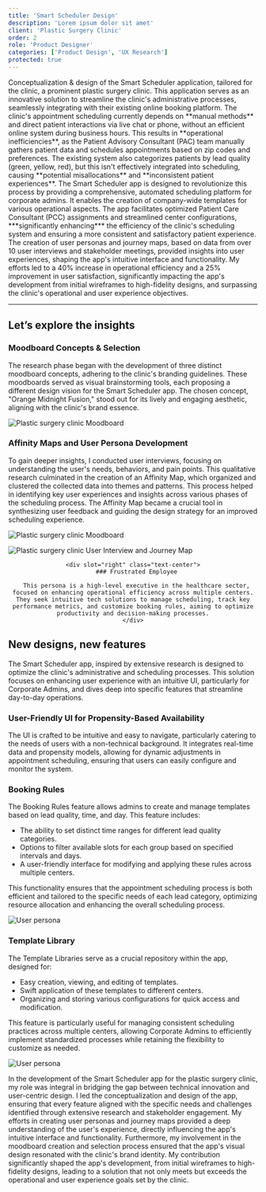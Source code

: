 ```yaml
---
title: 'Smart Scheduler Design'
description: 'Lorem ipsum dolor sit amet'
client: 'Plastic Surgery Clinic'
order: 2
role: 'Product Designer'
categories: ['Product Design', 'UX Research']
protected: true
---
```



<LeftHeader header="Project Overview">
  Conceptualization & design of the Smart Scheduler application, tailored for
  the clinic, a prominent plastic surgery clinic. This application serves as an
  innovative solution to streamline the clinic's administrative processes,
  seamlessly integrating with their existing online booking platform.
</LeftHeader>

<LeftHeader header="Challenge">
  The clinic's appointment scheduling currently depends on **manual methods**
  and direct patient interactions via live chat or phone, without an efficient
  online system during business hours. This results in **operational
  inefficiencies**, as the Patient Advisory Consultant (PAC) team manually
  gathers patient data and schedules appointments based on zip codes and
  preferences. The existing system also categorizes patients by lead quality
  (green, yellow, red), but this isn't effectively integrated into scheduling,
  causing **potential misallocations** and **inconsistent patient experiences**.
</LeftHeader>

<LeftHeader header="Proposed Solution">
  The Smart Scheduler app is designed to revolutionize this process by providing
  a comprehensive, automated scheduling platform for corporate admins. It
  enables the creation of company-wide templates for various operational
  aspects. The app facilitates optimized Patient Care Consultant (PCC)
  assignments and streamlined center configurations, ***significantly
  enhancing*** the efficiency of the clinic's scheduling system and ensuring a
  more consistent and satisfactory patient experience.
</LeftHeader>

<LeftHeader header="Impact">
  The creation of user personas and journey maps, based on data from over 10
  user interviews and stakeholder meetings, provided insights into user
  experiences, shaping the app's intuitive interface and functionality. My
  efforts led to a 40% increase in operational efficiency and a 25% improvement
  in user satisfaction, significantly impacting the app's development from
  initial wireframes to high-fidelity designs, and surpassing the clinic's
  operational and user experience objectives.
</LeftHeader>

---

## Let’s explore the insights

### Moodboard Concepts & Selection

The research phase began with the development of three distinct moodboard concepts, adhering to the clinic's branding guidelines. These moodboards served as visual brainstorming tools, each proposing a different design vision for the Smart Scheduler app. The chosen concept, "Orange Midnight Fusion," stood out for its lively and engaging aesthetic, aligning with the clinic's brand essence.

<Image
  class="h-auto w-full"
  format="webp"
  quality="max"
  src={smartSchedulerMoodboardPng}
  alt="Plastic surgery clinic Moodboard"
/>

<div class="py-2" />

### Affinity Maps and User Persona Development

To gain deeper insights, I conducted user interviews, focusing on understanding the user's needs, behaviors, and pain points. This qualitative research culminated in the creation of an Affinity Map, which organized and clustered the collected data into themes and patterns. This process helped in identifying key user experiences and insights across various phases of the scheduling process. The Affinity Map became a crucial tool in synthesizing user feedback and guiding the design strategy for an improved scheduling experience.

<Image
  class="h-auto w-full"
  format="webp"
  quality="max"
  src={smartSchedulerAffinityMapPng}
  alt="Plastic surgery clinic Moodboard"
/>

<div class="py-2" />

<LeftRight first="right" rightWidth="md:w-auto" leftWidth="md:w-fit" align="middle">
    <Image
        class="max-w-64 sm:max-w-96 md:max-w-64 lg:max-w-96 h-auto m-auto"
        align="middle"
        format="webp"
        quality="max"
        src={smartSchedulerUserPersonaPng}
        alt="Plastic surgery clinic User Interview and Journey Map" />

    <div slot="right" class="text-center">
      ### Frustrated Employee

      This persona is a high-level executive in the healthcare sector, focused on enhancing operational efficiency across multiple centers. They seek intuitive tech solutions to manage scheduling, track key performance metrics, and customize booking rules, aiming to optimize productivity and decision-making processes.
    </div>

</LeftRight>

<div class="py-4" />

## New designs, new features

The Smart Scheduler app, inspired by extensive research is designed to optimize the clinic's administrative and scheduling processes. This solution focuses on enhancing user experience with an intuitive UI, particularly for Corporate Admins, and dives deep into specific features that streamline day-to-day operations.

### User-Friendly UI for Propensity-Based Availability

The UI is crafted to be intuitive and easy to navigate, particularly catering to the needs of users with a non-technical background. It integrates real-time data and propensity models, allowing for dynamic adjustments in appointment scheduling, ensuring that users can easily configure and monitor the system.

### Booking Rules

The Booking Rules feature allows admins to create and manage templates based on lead quality, time, and day. This feature includes:

- The ability to set distinct time ranges for different lead quality categories.
- Options to filter available slots for each group based on specified intervals and days.
- A user-friendly interface for modifying and applying these rules across multiple centers.

This functionality ensures that the appointment scheduling process is both efficient and tailored to the specific needs of each lead category, optimizing resource allocation and enhancing the overall scheduling process.

<Image
  format="webp"
  class="m-auto shadow-lg"
  src={smartSchedulerBookingRulesPng}
  quality="max"
  alt="User persona"
/>

<div class="py-4" />

### Template Library

The Template Libraries serve as a crucial repository within the app, designed for:

- Easy creation, viewing, and editing of templates.
- Swift application of these templates to different centers.
- Organizing and storing various configurations for quick access and modification.

This feature is particularly useful for managing consistent scheduling practices across multiple centers, allowing Corporate Admins to efficiently implement standardized processes while retaining the flexibility to customize as needed.

<Image
  format="webp"
  class="m-auto w-full"
  src={smartSchedulerTtaPng}
  quality="high"
  alt="User persona"
/>

<MyImpact>
  In the development of the Smart Scheduler app for the plastic surgery clinic,
  my role was integral in bridging the gap between technical innovation and
  user-centric design. I led the conceptualization and design of the app,
  ensuring that every feature aligned with the specific needs and challenges
  identified through extensive research and stakeholder engagement. My efforts
  in creating user personas and journey maps provided a deep understanding of
  the user's experience, directly influencing the app's intuitive interface and
  functionality. Furthermore, my involvement in the moodboard creation and
  selection process ensured that the app's visual design resonated with the
  clinic's brand identity. My contribution significantly shaped the app's
  development, from initial wireframes to high-fidelity designs, leading to a
  solution that not only meets but exceeds the operational and user experience
  goals set by the clinic.
</MyImpact>
